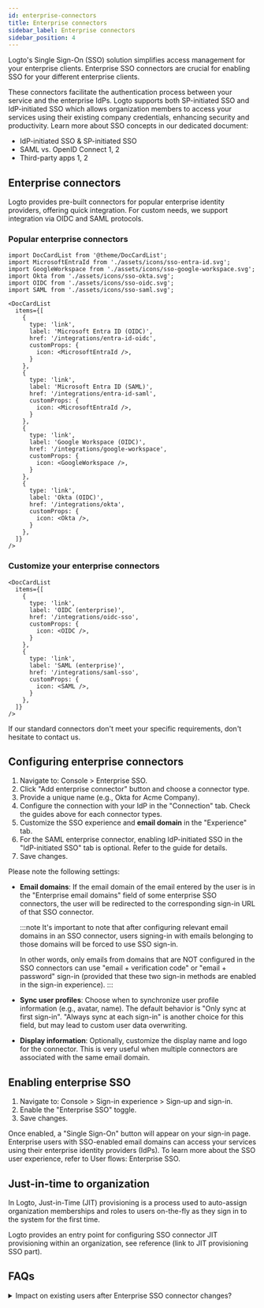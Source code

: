 ```yaml
---
id: enterprise-connectors
title: Enterprise connectors
sidebar_label: Enterprise connectors
sidebar_position: 4
---
```


Logto's Single Sign-On (SSO) solution simplifies access management for your enterprise clients. Enterprise SSO connectors are crucial for enabling SSO for your different enterprise clients.

These connectors facilitate the authentication process between your service and the enterprise IdPs. Logto supports both SP-initiated SSO and IdP-initiated SSO which allows organization members to access your services using their existing company credentials, enhancing security and productivity. Learn more about SSO concepts in our dedicated document:

- <Url type="inline" href="https://blog.logto.io/idp-vs-sp-initiated-sso">
    IdP-initiated SSO & SP-initiated SSO
  </Url>
- SAML vs. OpenID Connect <Url type="inline" href="https://blog.logto.io/picking-your-sso-method">1</Url>, <Url type="inline" href="https://blog.logto.io/differences-between-saml-and-oidc">2</Url>
- Third-party apps <Url type="inline" href="https://blog.logto.io/integrate-identity-system">1</Url>, <Url type="inline" href="https://blog.logto.io/logto-as-idp">2</Url>

## Enterprise connectors

Logto provides pre-built connectors for popular enterprise identity providers, offering quick integration. For custom needs, we support integration via OIDC and SAML protocols.

### Popular enterprise connectors

```mdx-code-block
import DocCardList from '@theme/DocCardList';
import MicrosoftEntraId from './assets/icons/sso-entra-id.svg';
import GoogleWorkspace from './assets/icons/sso-google-workspace.svg';
import Okta from './assets/icons/sso-okta.svg';
import OIDC from './assets/icons/sso-oidc.svg';
import SAML from './assets/icons/sso-saml.svg';

<DocCardList
  items={[
    {
      type: 'link',
      label: 'Microsoft Entra ID (OIDC)',
      href: '/integrations/entra-id-oidc',
      customProps: {
        icon: <MicrosoftEntraId />,
      }
    },
    {
      type: 'link',
      label: 'Microsoft Entra ID (SAML)',
      href: '/integrations/entra-id-saml',
      customProps: {
        icon: <MicrosoftEntraId />,
      }
    },
    {
      type: 'link',
      label: 'Google Workspace (OIDC)',
      href: '/integrations/google-workspace',
      customProps: {
        icon: <GoogleWorkspace />,
      }
    },
    {
      type: 'link',
      label: 'Okta (OIDC)',
      href: '/integrations/okta',
      customProps: {
        icon: <Okta />,
      }
    },
  ]}
/>
```

### Customize your enterprise connectors

```mdx-code-block
<DocCardList
  items={[
    {
      type: 'link',
      label: 'OIDC (enterprise)',
      href: '/integrations/oidc-sso',
      customProps: {
        icon: <OIDC />,
      }
    },
    {
      type: 'link',
      label: 'SAML (enterprise)',
      href: '/integrations/saml-sso',
      customProps: {
        icon: <SAML />,
      }
    },
  ]}
/>
```

If our standard connectors don't meet your specific requirements, don't hesitate to contact us.

## Configuring enterprise connectors

1. Navigate to: <CloudLink to="/enterprise-sso">Console > Enterprise SSO</CloudLink>.
2. Click "Add enterprise connector" button and choose a connector type.
3. Provide a unique name (e.g., Okta for Acme Company).
4. Configure the connection with your IdP in the "Connection" tab. Check the guides above for each connector types.
5. Customize the SSO experience and **email domain** in the "Experience" tab.
6. For the SAML enterprise connector, enabling IdP-initiated SSO in the "IdP-initiated SSO" tab is optional. Refer to the guide for details.
7. Save changes.

Please note the following settings:

- **Email domains**: If the email domain of the email entered by the user is in the "Enterprise email domains" field of some enterprise SSO connectors, the user will be redirected to the corresponding sign-in URL of that SSO connector.

  :::note
  It's important to note that after configuring relevant email domains in an SSO connector, users signing-in with emails belonging to those domains will be forced to use SSO sign-in.

  In other words, only emails from domains that are NOT configured in the SSO connectors can use "email + verification code" or "email + password" sign-in (provided that these two sign-in methods are enabled in the sign-in experience).
  :::

- **Sync user profiles**: Choose when to synchronize user profile information (e.g., avatar, name). The default behavior is "Only sync at first sign-in". "Always sync at each sign-in" is another choice for this field, but may lead to custom user data overwriting.
- **Display information**: Optionally, customize the display name and logo for the connector. This is very useful when multiple connectors are associated with the same email domain.

## Enabling enterprise SSO

1. Navigate to: <CloudLink to="/sign-in-experience/sign-up-and-sign-in">Console > Sign-in experience > Sign-up and sign-in</CloudLink>.
2. Enable the "Enterprise SSO" toggle.
3. Save changes.

Once enabled, a "Single Sign-On" button will appear on your sign-in page. Enterprise users with SSO-enabled email domains can access your services using their enterprise identity providers (IdPs). To learn more about the SSO user experience, refer to User flows: Enterprise SSO.

## Just-in-time to organization

In Logto, <Url type="inline" href="https://auth.wiki/jit-provisioning">Just-in-Time (JIT) provisioning</Url> is a process used to auto-assign organization memberships and roles to users on-the-fly as they sign in to the system for the first time.

Logto provides an entry point for configuring SSO connector JIT provisioning within an organization, see reference (link to JIT provisioning SSO part).

## FAQs

<details>
<summary>Impact on existing users after Enterprise SSO connector changes?</summary>

- Adding SSO: The SSO identities will be linked to existing accounts if the email matches.
- Removing SSO: Removes SSO identities linked to the account, but retains user accounts, and prompts users to set up alternative verification methods.

</details>
